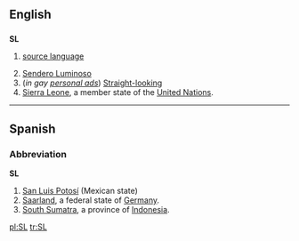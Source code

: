 {{see|.sl|s.l.}}
==English==
==={{initialism}}===
'''SL'''

# {{linguistics}} [[source language]]
# [[Sendero Luminoso]]
#(''in gay [[personal ad]]s'') [[Straight]][[-looking]]
#[[Sierra Leone]], a member state of the [[United Nations]].

----

==Spanish==
===Abbreviation===
'''SL'''

#[[San Luis Potosí]] (Mexican state)
#[[Saarland]], a federal state of [[Germany]].
#[[South Sumatra]], a province of [[Indonesia]].

[[pl:SL]]
[[tr:SL]]